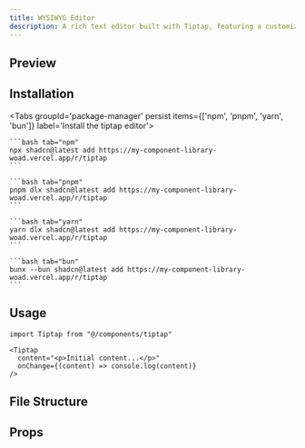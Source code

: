 ```yaml
---
title: WYSIWYG Editor
description: A rich text editor built with Tiptap, featuring a customizable toolbar, bubble menu, and code blocks with syntax highlighting
---
```



## Preview

<Card className="items-center justify-center min-h-[500px] bg-background shadow-none p-6">
    <div className="w-full max-w-4xl">
        <Tiptap content="<h1>Welcome to Tiptap</h1><p>This is a <strong>rich text editor</strong> with <em>many features</em>:</p><ul><li>Fixed toolbar menu</li><li>Bubble menu for selections</li><li>Code blocks with syntax highlighting</li><li>Text formatting and alignment</li></ul><p>Try selecting some text to see the bubble menu!</p>" />
    </div>
</Card>

## Installation

<div className="w-full flex justify-end">
    <OpenInV0Button url="https://my-component-library-woad.vercel.app/r/tiptap.json" />
</div>

<Tabs groupId='package-manager' persist items={['npm', 'pnpm', 'yarn', 'bun']} label='Install the tiptap editor'>

    ```bash tab="npm"
    npx shadcn@latest add https://my-component-library-woad.vercel.app/r/tiptap
    ```

    ```bash tab="pnpm"
    pnpm dlx shadcn@latest add https://my-component-library-woad.vercel.app/r/tiptap
    ```

    ```bash tab="yarn"
    yarn dlx shadcn@latest add https://my-component-library-woad.vercel.app/r/tiptap
    ```

    ```bash tab="bun"
    bunx --bun shadcn@latest add https://my-component-library-woad.vercel.app/r/tiptap
    ```
</Tabs>

## Usage

```tsx
import Tiptap from "@/components/tiptap"
```

```tsx
<Tiptap 
  content="<p>Initial content...</p>"
  onChange={(content) => console.log(content)}
/>
```

## File Structure

<RegistryExplorer 
  componentName="tiptap" 
  defaultSelectedFile="registry/tiptap/components/tiptap.tsx" 
/>

## Props

<AutoTypeTable path="./registry/tiptap/components/tiptap.tsx" name="TiptapProps" />


